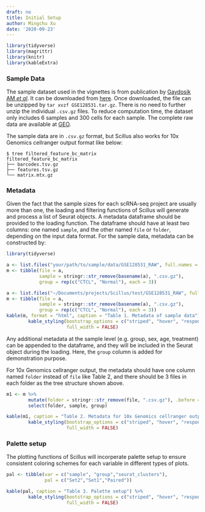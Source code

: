 ```yaml
---
draft: no
title: Initial Setup
author: Mingchu Xu
date: '2020-09-23'
---
```


```r
library(tidyverse)
library(magrittr)
library(knitr)
library(kableExtra)
```

### Sample Data

The sample dataset used in the vignettes is from publication by [Gaydosik AM *et al*](https://www.ncbi.nlm.nih.gov/pubmed/31010835). It can be downloaded from [here](https://github.com/xmc811/Scillus/blob/development/test/GSE128531.tar.gz). Once downloaded, the file can be unzipped by `tar xvzf GSE128531.tar.gz`. There is no need to further unzip the individual `.csv.gz` files. To reduce computation time, the dataset only includes 6 samples and 300 cells for each sample. The complete raw data are available at [GEO](https://www.ncbi.nlm.nih.gov/geo/query/acc.cgi?acc=GSE128531).

The sample data are in `.csv.gz` format, but Scillus also works for 10x Genomics cellranger output format like below:

```console
$ tree filtered_feature_bc_matrix
filtered_feature_bc_matrix
├── barcodes.tsv.gz
├── features.tsv.gz
└── matrix.mtx.gz
```

### Metadata

Given the fact that the sample sizes for each scRNA-seq project are usually more than one, the loading and filtering functions of Scillus will generate and process a list of Seurat objects. A metadata dataframe should be provided to the loading function. The dataframe should have at least two columns: one named `sample`, and the other named `file` or `folder`, depending on the input data format. For the sample data, metadata can be constructed by:

```r
library(tidyverse)

a <- list.files("your/path/to/sample/data/GSE128531_RAW", full.names = TRUE)
m <- tibble(file = a, 
            sample = stringr::str_remove(basename(a), ".csv.gz"),
            group = rep(c("CTCL", "Normal"), each = 3))
```

```r
a <- list.files("~/Documents/projects/Scillus/test/GSE128531_RAW", full.names = TRUE)
m <- tibble(file = a, 
            sample = stringr::str_remove(basename(a), ".csv.gz"),
            group = rep(c("CTCL", "Normal"), each = 3))
kable(m, format = "html", caption = "Table 1. Metadata of sample data") %>%
        kable_styling(bootstrap_options = c("striped", "hover", "responsive"),
                      full_width = FALSE)
```

Any additional metadata at the sample level (e.g. group, sex, age, treatment) can be appended to the dataframe, and they will be included in the Seurat object during the loading. Here, the `group` column is added for demonstration purpose. 


For 10x Genomics cellranger output, the metadata should have one column named `folder` instead of `file` like Table 2, and there should be 3 files in each folder as the tree structure shown above.

```r
m1 <- m %>%
        mutate(folder = stringr::str_remove(file, ".csv.gz"), .before = 1) %>%
        select(folder, sample, group)

kable(m1, caption = "Table 2. Metadata for 10x Genomics cellranger output") %>%
        kable_styling(bootstrap_options = c("striped", "hover", "responsive"),
                      full_width = FALSE)
```



### Palette setup

The plotting functions of Scillus will incorperate palette setup to ensure consistent coloring schemes for each variable in different types of plots.

```r
pal <- tibble(var = c("sample", "group","seurat_clusters"),
              pal = c("Set2","Set1","Paired"))
```

```r
kable(pal, caption = "Table 3. Palette setup") %>%
        kable_styling(bootstrap_options = c("striped", "hover", "responsive"),
                      full_width = FALSE)
```